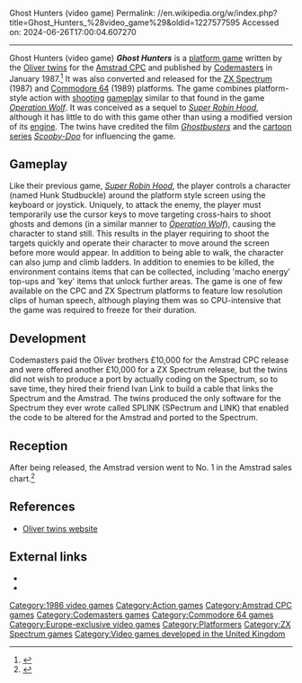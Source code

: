 Ghost Hunters (video game)
Permalink: //en.wikipedia.org/w/index.php?title=Ghost_Hunters_%28video_game%29&oldid=1227577595
Accessed on: 2024-06-26T17:00:04.607270



------
Ghost Hunters (video game)
{{For|2003 video game|Ghosthunter (video game)}}
{{Use dmy dates|date=April 2022}}
{{Infobox video game
| title = Ghost Hunters
| image = Ghost Hunters cover art.jpg
| caption = Amstrad CPC cover art
| developer = [[Oliver twins|The Oliver Twins]]
| publisher = [[Codemasters]]
| composer = Jon Paul Eldridge
| released = {{vgrelease|EU|1987}}
| genre = [[platform game|Platform]]
| modes = [[Single-player video game|Single-player]]
| platforms = [[Amstrad CPC]], [[Commodore 64]], [[ZX Spectrum]]
}}
'''''Ghost Hunters''''' is a [[platform game]] written by the [[Oliver twins]] for the [[Amstrad CPC]] and published by [[Codemasters]] in January 1987.<ref>{{cite web|url=http://www.olivertwins.com/GhostHunters|title=Ghost Hunters|publisher=The Oliver Twins|access-date=1 May 2020|archive-date=28 January 2020|archive-url=https://web.archive.org/web/20200128111407/http://www.olivertwins.com/GhostHunters|url-status=dead}}</ref> It was also converted and released for the [[ZX Spectrum]] (1987) and [[Commodore 64]] (1989) platforms. The game combines platform-style action with [[shooting game|shooting]] [[gameplay]] similar to that found in the game ''[[Operation Wolf]]''. It was conceived as a sequel to ''[[Super Robin Hood]]'', although it has little to do with this game other than using a modified version of its [[game engine|engine]]. The twins have credited the film ''[[Ghostbusters]]'' and the [[cartoon series]] ''[[Scooby-Doo]]'' for influencing the game.
<!-- Deleted image removed: [[Image:Ghost-hunter-screenshot.jpg|thumb|200px|left|Screenshot of ''Ghost Hunters''.]] -->

==Gameplay==
Like their previous game, ''[[Super Robin Hood]]'', the player controls a character (named Hunk Studbuckle) around the platform style screen using the keyboard or joystick. Uniquely, to attack the enemy, the player must temporarily use the cursor keys to move targeting cross-hairs to shoot ghosts and demons (in a similar manner to ''[[Operation Wolf]]''), causing the character to stand still. This results in the player requiring to shoot the targets quickly and operate their character to move around the screen before more would appear. In addition to being able to walk, the character can also jump and climb ladders. In addition to enemies to be killed, the environment contains items that can be collected, including 'macho energy' top-ups and 'key' items that unlock further areas. The game is one of few available on the CPC and ZX Spectrum platforms to feature low resolution clips of human speech, although playing them was so CPU-intensive that the game was required to freeze for their duration.

==Development==
Codemasters paid the Oliver brothers £10,000 for the Amstrad CPC release and were offered another £10,000 for a ZX Spectrum release, but the twins did not wish to produce a port by actually coding on the Spectrum, so to save time, they hired their friend Ivan Link to build a cable that links the Spectrum and the Amstrad. The twins produced the only software for the Spectrum they ever wrote called SPLINK (SPectrum and LINK) that enabled the code to be altered for the Amstrad and ported to the Spectrum.

{{cquote|''This enabled us to write Spectrum games on our Amstrad, making the most of the benefits of its on-board source code and graphics, its very fast and reliable disk drive and a leading Assembler/Machine Code compiler called MAXAM. That way SPLINK gave us an enormous advantage over our competitors who were trying to write Spectrum games - using a Spectrum!''|author=Philip and Andrew Oliver<ref>{{cite web|url=http://www.blitzgames.com/olivertwins/|title=Oliver Twins|website=www.blitzgames.com|access-date=25 August 2005|archive-date=14 September 2008|archive-url=https://web.archive.org/web/20080914013842/http://www.blitzgames.com/olivertwins/|url-status=dead}}</ref>}}

==Reception==
After being released, the Amstrad version went to No. 1 in the Amstrad sales chart.<ref name='acu34'>{{cite magazine |title=Gallup Software Chart|magazine=Amstrad Computer User|issue=34|publisher=Amsoft|date=September 1987|page=10}}</ref>

==References==
{{Reflist}}
* [http://www.blitzgames.com/olivertwins/ Oliver twins website] {{Webarchive|url=https://web.archive.org/web/20080914013842/http://www.blitzgames.com/olivertwins/ |date=14 September 2008 }}

==External links==
* {{WoS game|id=0009350|name=Ghost Hunters}}
* {{lemon64 game|id=1047|name=Ghost Hunters}}

[[Category:1986 video games]]
[[Category:Action games]]
[[Category:Amstrad CPC games]]
[[Category:Codemasters games]]
[[Category:Commodore 64 games]]
[[Category:Europe-exclusive video games]]
[[Category:Platformers]]
[[Category:ZX Spectrum games]]
[[Category:Video games developed in the United Kingdom]]